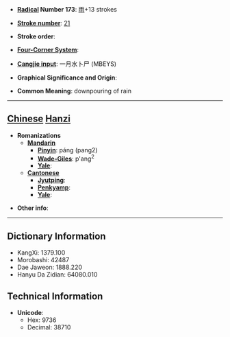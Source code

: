 * '''[[Wiktionary:Chinese radical index| Radical]] Number 173''': [[Wiktionary:Chinese radical index 雨|雨]]+13 strokes

* '''[[Wiktionary:Chinese total strokes index|Stroke number]]''': [[Wiktionary:Chinese total strokes index 21|21]]

* '''Stroke order''': 

* '''[[Wiktionary:Chinese four corner index|Four-Corner System]]''': 

* '''[[Wiktionary:Chinese Cangjie index|Cangjie input]]''': 一月水卜尸 (MBEYS)

* '''Graphical Significance and Origin''': 

* '''Common Meaning''': downpouring of rain

----

== [[Chinese]] [[Hanzi]] ==

* '''Romanizations'''
** '''[[Mandarin]]'''
*** '''[[Pinyin]]''': páng (pang2)
*** '''[[Wade-Giles]]''': p'ang<sup>2</sup>
*** '''[[Yale]]''': 
** '''[[Cantonese]]'''
*** '''[[Jyutping]]''':
*** '''[[Penkyamp]]''': 
*** '''[[Yale]]''': 

* '''Other info''': 

----

== Dictionary Information ==

* KangXi: 1379.100
* Morobashi: 42487
* Dae Jaweon: 1888.220
* Hanyu Da Zidian: 64080.010

== Technical Information ==

* '''Unicode''':
** Hex: 9736
** Decimal: 38710